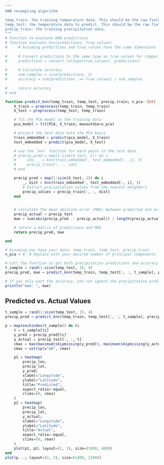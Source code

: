 ```julia
"""
KNN resampling algorithm

temp_train: the training temperature data. This should be the raw field, not the prinipal components. Inside the function, convert to principal components using `n_pca` principal components. 
temp_test: the temperature data to predict. This should be the raw field, not the prinipal components. Inside the function, convert to principal components using `n_pca` principal components.
precip_train: the training precipitation data.
"""
# Function to evaluate KNN predictions
# function evaluate_knn(predictions, true_values)
#     # Assuming predictions and true_values have the same dimensions
    
#     # Convert predictions to the same type as true_values for comparison
#     predictions = convert.(eltype(true_values), predictions)
    
#     # Calculate accuracy
#     num_samples = size(predictions, 3)
#     accuracy = sum(predictions .== true_values) / num_samples
    
#     return accuracy
# end

function predict_knn(temp_train, temp_test, precip_train; n_pca::Int)
    X_train = preprocess(temp_train, temp_train)
    X_test = preprocess(temp_test, temp_train)

    # fit the PCA model to the training data
    pca_model = fit(PCA, X_train; maxoutdim=n_pca)

    # project the test data onto the PCA basis
    train_embedded = predict(pca_model, X_train)
    test_embedded = predict(pca_model, X_test)

    # use the `knn` function for each point in the test data
    # precip_pred = map(1:size(X_test, 2)) do i
    #     idx, _ = knn(train_embedded', test_embedded[:, i], 3)
    #     precip_train[:, :, idx]
    # end

    precip_pred = map(1:size(X_test, 2)) do i
        _, dist = knn(train_embedded', test_embedded[:, i], 3)
        # Extract precipitation values from the nearest neighbors
        precip_values = precip_train[:, :, dist]
    end

    
    # calculate the mean absolute error (MAE) between predicted and actual precipitation
    precip_actual = precip_test
    mae = sum(abs(precip_pred .- precip_actual)) / length(precip_actual)

    # return a matrix of predictions and MAE
    return precip_pred, mae

end

```

```julia
# Assuming you have your data: temp_train, temp_test, precip_train
n_pca = 4  # Replace with your desired number of principal components

# Call the function to get both precipitation predictions and accuracy
t_sample = rand(1:size(temp_test, 3), 4)
precip_pred, mae = predict_knn(temp_train, temp_test[:, :, t_sample], precip_train; n_pca=4)

# If you only want the accuracy, you can ignore the precipitation predictions
println("mae: ", mae)
```

## Predicted vs. Actual Values
```julia
t_sample = rand(1:size(temp_test, 3), 4)
precip_pred = predict_knn(temp_train, temp_test[:, :, t_sample], precip_train; n_pca=4)

p = map(eachindex(t_sample)) do ti
    t = t_sample[ti]
    y_pred = precip_pred[ti]'
    y_actual = precip_test[:, :, t]'
    cmax = max(maximum(skipmissing(y_pred)), maximum(skipmissing(y_actual)))
    cmax = ustrip(u"mm", cmax)

    p1 = heatmap(
        precip_lon,
        precip_lat,
        y_pred;
        xlabel="Longitude",
        ylabel="Latitude",
        title="Predicted",
        aspect_ratio=:equal,
        clims=(0, cmax)
    )
    p2 = heatmap(
        precip_lon,
        precip_lat,
        y_actual;
        xlabel="Longitude",
        ylabel="Latitude",
        title="Actual",
        aspect_ratio=:equal,
        clims=(0, cmax)
    )
    plot(p1, p2; layout=(2, 1), size=(1000, 400))
end
plot(p...; layout=(2, 3), size=(1400, 1200))
```